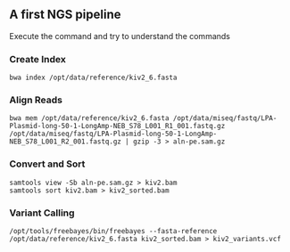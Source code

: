 ## A first NGS pipeline

Execute the command and try to understand the commands 

### Create Index
    bwa index /opt/data/reference/kiv2_6.fasta 
    
### Align Reads
    bwa mem /opt/data/reference/kiv2_6.fasta /opt/data/miseq/fastq/LPA-Plasmid-long-50-1-LongAmp-NEB_S78_L001_R1_001.fastq.gz /opt/data/miseq/fastq/LPA-Plasmid-long-50-1-LongAmp-NEB_S78_L001_R2_001.fastq.gz | gzip -3 > aln-pe.sam.gz

### Convert and Sort
    samtools view -Sb aln-pe.sam.gz > kiv2.bam
    samtools sort kiv2.bam > kiv2_sorted.bam
    
### Variant Calling    
    /opt/tools/freebayes/bin/freebayes --fasta-reference /opt/data/reference/kiv2_6.fasta kiv2_sorted.bam > kiv2_variants.vcf
    
